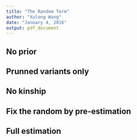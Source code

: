 ```yaml
---
title: "The Random Term"
author: "Xulong Wang"
date: "January 4, 2016"
output: pdf_document
---
```


## No prior

## Prunned variants only

## No kinship 

## Fix the random by pre-estimation

## Full estimation

```r


```
